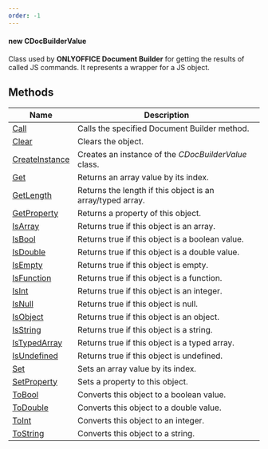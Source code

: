 ```yaml
---
order: -1
---
```

#### new CDocBuilderValue

Class used by **ONLYOFFICE Document Builder** for getting the results of called JS commands. It represents a wrapper for a JS object.

## Methods

| Name                                                                             | Description                                                |
| -------------------------------------------------------------------------------- | ---------------------------------------------------------- |
| [Call](/docbuilder/integrationapi/com/cdocbuildervalue/call)                     | Calls the specified Document Builder method.               |
| [Clear](/docbuilder/integrationapi/com/cdocbuildervalue/clear)                   | Clears the object.                                         |
| [CreateInstance](/docbuilder/integrationapi/com/cdocbuildervalue/createinstance) | Creates an instance of the *CDocBuilderValue* class.       |
| [Get](/docbuilder/integrationapi/com/cdocbuildervalue/get)                       | Returns an array value by its index.                       |
| [GetLength](/docbuilder/integrationapi/com/cdocbuildervalue/getlength)           | Returns the length if this object is an array/typed array. |
| [GetProperty](/docbuilder/integrationapi/com/cdocbuildervalue/getproperty)       | Returns a property of this object.                         |
| [IsArray](/docbuilder/integrationapi/com/cdocbuildervalue/isarray)               | Returns true if this object is an array.                   |
| [IsBool](/docbuilder/integrationapi/com/cdocbuildervalue/isbool)                 | Returns true if this object is a boolean value.            |
| [IsDouble](/docbuilder/integrationapi/com/cdocbuildervalue/isdouble)             | Returns true if this object is a double value.             |
| [IsEmpty](/docbuilder/integrationapi/com/cdocbuildervalue/isempty)               | Returns true if this object is empty.                      |
| [IsFunction](/docbuilder/integrationapi/com/cdocbuildervalue/isfunction)         | Returns true if this object is a function.                 |
| [IsInt](/docbuilder/integrationapi/com/cdocbuildervalue/isint)                   | Returns true if this object is an integer.                 |
| [IsNull](/docbuilder/integrationapi/com/cdocbuildervalue/isnull)                 | Returns true if this object is null.                       |
| [IsObject](/docbuilder/integrationapi/com/cdocbuildervalue/isobject)             | Returns true if this object is an object.                  |
| [IsString](/docbuilder/integrationapi/com/cdocbuildervalue/isstring)             | Returns true if this object is a string.                   |
| [IsTypedArray](/docbuilder/integrationapi/com/cdocbuildervalue/istypedarray)     | Returns true if this object is a typed array.              |
| [IsUndefined](/docbuilder/integrationapi/com/cdocbuildervalue/isundefined)       | Returns true if this object is undefined.                  |
| [Set](/docbuilder/integrationapi/com/cdocbuildervalue/set)                       | Sets an array value by its index.                          |
| [SetProperty](/docbuilder/integrationapi/com/cdocbuildervalue/setproperty)       | Sets a property to this object.                            |
| [ToBool](/docbuilder/integrationapi/com/cdocbuildervalue/tobool)                 | Converts this object to a boolean value.                   |
| [ToDouble](/docbuilder/integrationapi/com/cdocbuildervalue/todouble)             | Converts this object to a double value.                    |
| [ToInt](/docbuilder/integrationapi/com/cdocbuildervalue/toint)                   | Converts this object to an integer.                        |
| [ToString](/docbuilder/integrationapi/com/cdocbuildervalue/tostring)             | Converts this object to a string.                          |
